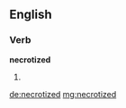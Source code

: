 ==English==

===Verb===
'''necrotized'''

# {{past of|[[necrotize]]}}

[[de:necrotized]]
[[mg:necrotized]]